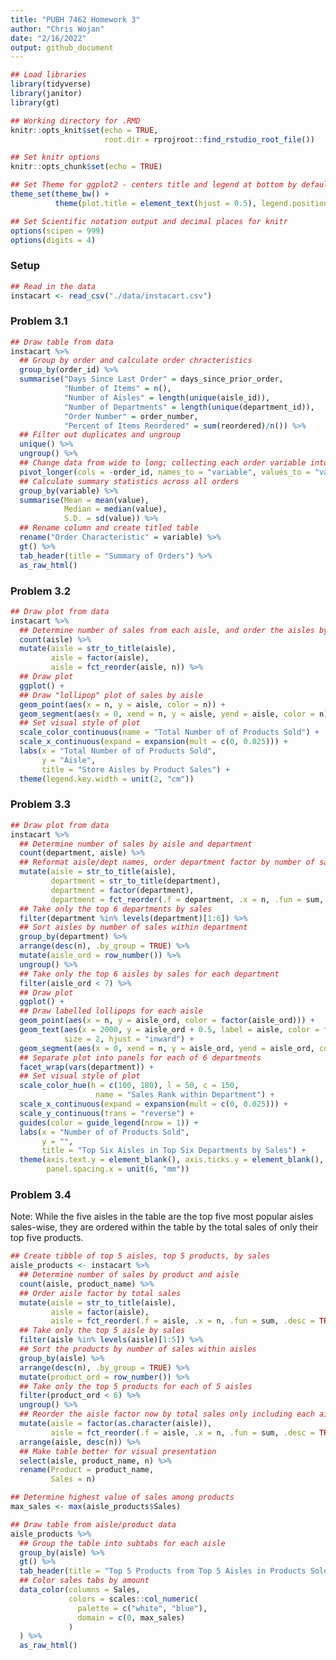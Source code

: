 ```yaml
---
title: "PUBH 7462 Homework 3"
author: "Chris Wojan"
date: "2/16/2022"
output: github_document
---
```


```r

## Load libraries
library(tidyverse)
library(janitor)
library(gt)

## Working directory for .RMD
knitr::opts_knit$set(echo = TRUE,
                     root.dir = rprojroot::find_rstudio_root_file())

## Set knitr options
knitr::opts_chunk$set(echo = TRUE)

## Set Theme for ggplot2 - centers title and legend at bottom by default
theme_set(theme_bw() + 
          theme(plot.title = element_text(hjust = 0.5), legend.position = "bottom"))

## Set Scientific notation output and decimal places for knitr
options(scipen = 999)
options(digits = 4)

```

### Setup

```r

## Read in the data
instacart <- read_csv("./data/instacart.csv")

```

### Problem 3.1

```r

## Draw table from data
instacart %>%
  ## Group by order and calculate order chracteristics
  group_by(order_id) %>%
  summarise("Days Since Last Order" = days_since_prior_order,
            "Number of Items" = n(),
            "Number of Aisles" = length(unique(aisle_id)),
            "Number of Departments" = length(unique(department_id)),
            "Order Number" = order_number,
            "Percent of Items Reordered" = sum(reordered)/n()) %>%
  ## Filter out duplicates and ungroup
  unique() %>%
  ungroup() %>%
  ## Change data from wide to long; collecting each order variable into a single column 
  pivot_longer(cols = -order_id, names_to = "variable", values_to = "value") %>%
  ## Calculate summary statistics across all orders
  group_by(variable) %>%
  summarise(Mean = mean(value),
            Median = median(value),
            S.D. = sd(value)) %>%
  ## Rename column and create titled table
  rename("Order Characteristic" = variable) %>%
  gt() %>%
  tab_header(title = "Summary of Orders") %>%
  as_raw_html()

```

### Problem 3.2

```r

## Draw plot from data
instacart %>%
  ## Determine number of sales from each aisle, and order the aisles by that value
  count(aisle) %>%
  mutate(aisle = str_to_title(aisle),
         aisle = factor(aisle),
         aisle = fct_reorder(aisle, n)) %>%
  ## Draw plot
  ggplot() +
  ## Draw "lollipop" plot of sales by aisle
  geom_point(aes(x = n, y = aisle, color = n)) +
  geom_segment(aes(x = 0, xend = n, y = aisle, yend = aisle, color = n)) +
  ## Set visual style of plot
  scale_color_continuous(name = "Total Number of of Products Sold") +
  scale_x_continuous(expand = expansion(mult = c(0, 0.025))) +
  labs(x = "Total Number of of Products Sold",
       y = "Aisle",
       title = "Store Aisles by Product Sales") +
  theme(legend.key.width = unit(2, "cm"))

```

### Problem 3.3

```r

## Draw plot from data
instacart %>%
  ## Determine number of sales by aisle and department
  count(department, aisle) %>%
  ## Reformat aisle/dept names, order department factor by number of sales
  mutate(aisle = str_to_title(aisle),
         department = str_to_title(department),
         department = factor(department),
         department = fct_reorder(.f = department, .x = n, .fun = sum, .desc = TRUE)) %>%
  ## Take only the top 6 departments by sales
  filter(department %in% levels(department)[1:6]) %>%
  ## Sort aisles by number of sales within department
  group_by(department) %>%
  arrange(desc(n), .by_group = TRUE) %>%
  mutate(aisle_ord = row_number()) %>%
  ungroup() %>%
  ## Take only the top 6 aisles by sales for each department
  filter(aisle_ord < 7) %>%
  ## Draw plot
  ggplot() +
  ## Draw labelled lollipops for each aisle
  geom_point(aes(x = n, y = aisle_ord, color = factor(aisle_ord))) +
  geom_text(aes(x = 2000, y = aisle_ord + 0.5, label = aisle, color = factor(aisle_ord)), 
            size = 2, hjust = "inward") +
  geom_segment(aes(x = 0, xend = n, y = aisle_ord, yend = aisle_ord, color = factor(aisle_ord))) +
  ## Separate plot into panels for each of 6 departments
  facet_wrap(vars(department)) +
  ## Set visual style of plot
  scale_color_hue(h = c(100, 180), l = 50, c = 150,
                   name = "Sales Rank within Department") +
  scale_x_continuous(expand = expansion(mult = c(0, 0.025))) +
  scale_y_continuous(trans = "reverse") +
  guides(color = guide_legend(nrow = 1)) +
  labs(x = "Number of of Products Sold",
       y = "",
       title = "Top Six Aisles in Top Six Departments by Sales") +
  theme(axis.text.y = element_blank(), axis.ticks.y = element_blank(),
        panel.spacing.x = unit(6, "mm"))

```

### Problem 3.4

Note: While the five aisles in the table are the top five most popular aisles sales-wise, they are ordered within the table by the total sales of only their top five products.

```r

## Create tibble of top 5 aisles, top 5 products, by sales
aisle_products <- instacart %>%
  ## Determine number of sales by product and aisle
  count(aisle, product_name) %>%
  ## Order aisle factor by total sales
  mutate(aisle = str_to_title(aisle),
         aisle = factor(aisle),
         aisle = fct_reorder(.f = aisle, .x = n, .fun = sum, .desc = TRUE)) %>%
  ## Take only the top 5 aisle by sales
  filter(aisle %in% levels(aisle)[1:5]) %>%
  ## Sort the products by number of sales within aisles
  group_by(aisle) %>%
  arrange(desc(n), .by_group = TRUE) %>%
  mutate(product_ord = row_number()) %>%
  ## Take only the top 5 products for each of 5 aisles
  filter(product_ord < 6) %>%
  ungroup() %>%
  ## Reorder the aisle factor now by total sales only including each aisle's top 5 products
  mutate(aisle = factor(as.character(aisle)),
         aisle = fct_reorder(.f = aisle, .x = n, .fun = sum, .desc = TRUE)) %>%
  arrange(aisle, desc(n)) %>%
  ## Make table better for visual presentation
  select(aisle, product_name, n) %>%
  rename(Product = product_name,
         Sales = n)

## Determine highest value of sales among products
max_sales <- max(aisle_products$Sales)

## Draw table from aisle/product data
aisle_products %>%
  ## Group the table into subtabs for each aisle
  group_by(aisle) %>%
  gt() %>%
  tab_header(title = "Top 5 Products from Top 5 Aisles in Products Sold") %>%
  ## Color sales tabs by amount
  data_color(columns = Sales,
             colors = scales::col_numeric(
               palette = c("white", "blue"),
               domain = c(0, max_sales)
             )
  ) %>%
  as_raw_html()
  
```








